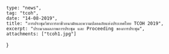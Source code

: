 	type: "news",
	tag: "tcoh",
	date: "14-08-2019",
	title: "การประชุมวิชาการอาชีวอนามัยและความปลอดภัยแห่งประเทศไทย TCOH 2019",
	excerpt: "ประมวลผลภาพการประชุม และ Proceeding ของการประชุม",
	attachments: ["tcoh1.jpg"]
}




